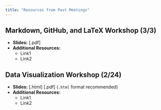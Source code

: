 ```yaml
---
title: "Resources from Past Meetings"
---
```


## Markdown, GitHub, and LaTeX Workshop (3/3)

- **Slides:** [.pdf]
- **Additional Resources:**
    - Link1
    - Link2
    

## Data Visualization Workshop (2/24)

- **Slides:** [.html] [.pdf] (`.html` format recommended)
- **Additional Resources:**
    - Link1
    - Link2